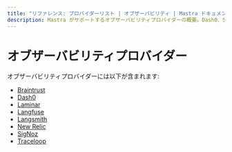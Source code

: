 ```yaml
---
title: "リファレンス: プロバイダーリスト | オブザーバビリティ | Mastra ドキュメント"
description: Mastra がサポートするオブザーバビリティプロバイダーの概要。Dash0、SigNoz、Braintrust、Langfuse などを含む。
---
```


# オブザーバビリティプロバイダー

オブザーバビリティプロバイダーには以下が含まれます:
- [Braintrust](./providers/braintrust.mdx)
- [Dash0](./providers/dash0.mdx)
- [Laminar](./providers/laminar.mdx)
- [Langfuse](./providers/langfuse.mdx)
- [Langsmith](./providers/langsmith.mdx)
- [New Relic](./providers/new-relic.mdx)
- [SigNoz](./providers/signoz.mdx)
- [Traceloop](./providers/traceloop.mdx)
